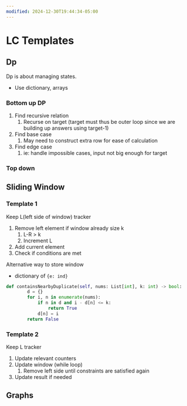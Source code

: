 ```yaml
---
modified: 2024-12-30T19:44:34-05:00
---
```

# LC Templates

## Dp

Dp is about managing states.

- Use dictionary, arrays

### Bottom up DP

1. Find recursive relation
   1. Recurse on target (target must thus be outer loop since we are building up answers using target-1)
1. Find base case
   1. May need to construct extra row for ease of calculation
1. Find edge case
   1. ie: handle impossible cases, input not big enough for target

### Top down

## Sliding Window

### Template 1

Keep L(left side of window) tracker

1. Remove left element if window already size k
   1. L-R > k
   1. Increment L
1. Add current element
1. Check if conditions are met

Alternative way to store window

- dictionary of `{e: ind}`

```python
def containsNearbyDuplicate(self, nums: List[int], k: int) -> bool:
        d = {}
        for i, n in enumerate(nums):
            if n in d and i - d[n] <= k:
                return True
            d[n] = i
        return False
```

### Template 2

Keep L tracker

1. Update relevant counters
1. Update window (while loop)
   1. Remove left side until constraints are satisfied again
1. Update result if needed

## Graphs
